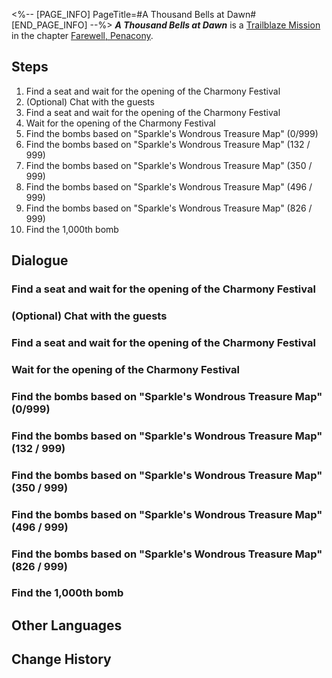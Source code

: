 <%-- [PAGE_INFO]
PageTitle=#A Thousand Bells at Dawn#
[END_PAGE_INFO] --%>
{{Stub|Dialogue.}}
{{Mission Infobox
|id            = 1034108
|title         = 
|image         = {{subst:void|<!--$UPLOAD:<<SpriteOutput/Chronicle/1034108_f.png>-<Mission A Thousand Bells at Dawn Stelle.png>-<Fate's Atlas Images>>-->}}{{subst:void|<!--$UPLOAD:<<SpriteOutput/Chronicle/1034108_m.png>-<Mission A Thousand Bells at Dawn Caelus.png>-<Fate's Atlas Images>>-->}}
<gallery>
Mission A Thousand Bells at Dawn Stelle.png|Stelle
Mission A Thousand Bells at Dawn Caelus.png|Caelus
</gallery>
|type          = Trailblaze
|event_name    = 
|chapter       = Farewell, Penacony
|requirements  = [[Trailblaze Mission]] ''[[Soldier's Pay]]'' completed
|summary       = The Express Crew finally boards the Radiant Feldspar, awaiting the Charmony Festival's commencement. Yet, Sparkle's sudden entrance breaks the festive atmosphere.<br />To remove the hidden dangers planted by the Fool on the airship, you mobilize all your connections and finally find the true bomb.<br />Magnificent fireworks blossom in the night sky woven from dreams, and you and Firefly leave a shared sign in these fleeting instances of beauty.
|characters    = "Memey the Imp" Doll; "Origami" Doll; Guests; Trailblazer
|startLocation = [[Penacony]] - [[(The Radiant Feldspar/The Trailblaze's Stern/The Tatalov/The Soaring Clock Hand)]]
|world         = Penacony
|area          = (The Radiant Feldspar/The Trailblaze's Stern/The Tatalov/The Soaring Clock Hand)
|prev          = Soldier's Pay
|next          = Stranger in a Strange Land
|rewards       = Trailblaze EXP*800; Stellar Jade*100; Traveler's Guide*8; Lost Crystal*8; Clock Credits*400; Credit*120,000
}}
'''''A Thousand Bells at Dawn''''' is a [[Trailblaze Mission]] in the chapter [[Farewell, Penacony]].

==Steps==
# Find a seat and wait for the opening of the Charmony Festival
# (Optional) Chat with the guests
# Find a seat and wait for the opening of the Charmony Festival
# Wait for the opening of the Charmony Festival
# Find the bombs based on "Sparkle's Wondrous Treasure Map" (0/999)
# Find the bombs based on "Sparkle's Wondrous Treasure Map" (132 / 999)
# Find the bombs based on "Sparkle's Wondrous Treasure Map" (350 / 999)
# Find the bombs based on "Sparkle's Wondrous Treasure Map" (496 / 999)
# Find the bombs based on "Sparkle's Wondrous Treasure Map" (826 / 999)
# Find the 1,000th bomb

<!--
==Gameplay Notes==

--><!--
==Trial Character==

-->
==Dialogue==
{{Stub Dialogue}}
===Find a seat and wait for the opening of the Charmony Festival===
{{Mission Description|type=trailblaze|location=(The Radiant Feldspar/The Trailblaze's Stern/The Tatalov/The Soaring Clock Hand)|The Charmony Festival is about to begin, and you've pretty much completely cleared out the Radiant Feldspar...<br />What, you said you wanted a sense of participation? Well then, there's still a while before the opening ceremony commences. You may as well take a stroll around. Find a seat if you're tired and hold tight for the opening ceremony.}}
{{Dialogue Start}}
:{{tx}}
{{Dialogue End}}

===(Optional) Chat with the guests===
{{Dialogue Start}}
:{{tx}}
{{Dialogue End}}

===Find a seat and wait for the opening of the Charmony Festival===
{{Dialogue Start}}
:{{tx}}
{{Dialogue End}}

===Wait for the opening of the Charmony Festival===
{{Mission Description|type=trailblaze|location=(The Radiant Feldspar/The Trailblaze's Stern/The Tatalov/The Soaring Clock Hand)|update|Just as you are about to take a seat, a familiar voice grabs hold of your attention &mdash; it's Firefly.<br />She seems to have something to say to you... After all, so much has happened, so she must have all kinds of complex feelings that she wants to share with you. There's still time &mdash; chat with her.}}
{{Dialogue Start}}
:{{tx}}
{{Dialogue End}}

===Find the bombs based on "Sparkle's Wondrous Treasure Map" (0/999)===
{{Mission Description|type=trailblaze|location=(The Radiant Feldspar/The Trailblaze's Stern/The Tatalov/The Soaring Clock Hand)|update|As expected, something unexpected happened during the opening of the Charmony Festival: That laughter-worshiping girl had painstakingly laid out buttons everywhere obviously for precisely this moment.<br />999 imaginary neutron bombs... seriously, how on earth did she get her hands on so many weapons of mass destruction? But in any case, as one of the Nameless, you are duty-bound to stand up and protect the Dreamjoy: Follow the clues and overcome the crisis as soon as possible.}}
{{Dialogue Start}}
:{{tx}}
{{Dialogue End}}

===Find the bombs based on "Sparkle's Wondrous Treasure Map" (132 / 999)===
{{Dialogue Start}}
:{{tx}}
{{Dialogue End}}

===Find the bombs based on "Sparkle's Wondrous Treasure Map" (350 / 999)===
{{Dialogue Start}}
:{{tx}}
{{Dialogue End}}

===Find the bombs based on "Sparkle's Wondrous Treasure Map" (496 / 999)===
{{Dialogue Start}}
:{{tx}}
{{Dialogue End}}

===Find the bombs based on "Sparkle's Wondrous Treasure Map" (826 / 999)===
{{Dialogue Start}}
:{{tx}}
{{Dialogue End}}

===Find the 1,000th bomb===
{{Mission Description|type=trailblaze|location=(The Radiant Feldspar/The Trailblaze's Stern/The Tatalov/The Soaring Clock Hand)|update|To reward everyone for their efforts, she sent everyone the coordinates of the final bomb!<br />More bad news: Based on experience, these coordinates are most likely going to be fake...<br />But what can you do about it? You never know whether the cat is alive or dead, until you open the box... Go now and get to the bottom of it!}}
{{Dialogue Start}}
:{{tx}}
{{Dialogue End}}

==Other Languages==
{{Other Languages
|en   = A Thousand Bells at Dawn
|zhs  = 黎明鸣响的一千只铃
|zht  = 黎明鳴響的一千個鈴
|ja   = 黎明に鳴り響く千の鈴
|ko   = 새벽에 울리는 천 개의 방울
|es   = Mil campanas al alba
|fr   = Les mille cloches de l'aube
|ru   = Тысяча колокольчиков, звенящих на рассвете
|th   = เสียงกริ่งนับพัน ณ รุ่งสาง
|vi   = Một Ngàn Cái Chuông Vang Lên Lúc Bình Minh
|de   = Tausend Glocken der Dämmerung
|id   = Seribu Lonceng yang Berdentang di Kala Fajar
|pt   = Mil Sinos no Alvorecer
}}

==Change History==
{{Change History|2.3}}
